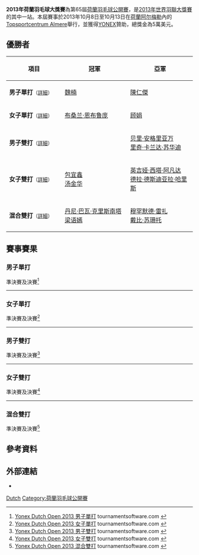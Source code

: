 {{noteTA|G1=Badminton}}
{{infobox badminton event
|name           = 2013年荷蘭羽毛球大獎賽
|image          = 2013 YONEX Dutch Open.jpg
|size           = 200
|caption        =
|dates          = 2013年10月8日－10月13日
|number_edition = 第65屆
|level          = 3B
|prize_money    = 5萬美元
|location       = {{NED}}[[阿尔梅勒|阿尔梅勒]]
|venue          = [[Topsportcentrum_Almere|Topsportcentrum Almere]]
|previous       = 2012年荷蘭羽毛球大獎賽 
|next           = 2014年荷蘭羽毛球大獎賽
}}
'''2013年荷蘭羽毛球大獎賽'''為第65屆[[荷蘭羽毛球公開賽|荷蘭羽毛球公開賽]]，是[[2013年世界羽聯大獎賽|2013年世界羽聯大獎賽]]的其中一站。本屆賽事於2013年10月8日至10月13日在[[荷蘭|荷蘭]][[阿尔梅勒|阿尔梅勒]]內的[[Topsportcentrum_Almere|Topsportcentrum Almere]]舉行，並獲得[[YONEX|YONEX]]贊助，總獎金為5萬美元。

== 優勝者 ==
{| class=wikitable style="font-size:small"
!width="200"|項目
!width="250"|冠軍
!width="250"|亞軍
|-
|'''男子單打'''<small>（[[#男子單打|詳細]]）</small>
|{{flagicon|HKG}} [[魏楠|魏楠]]
|{{flagicon|HKG}} [[陳仁傑|陳仁傑]]
|-
|'''女子單打'''<small>（[[#女子單打|詳細]]）</small>
|{{flagicon|THA}} [[布桑兰·恩布鲁庞|布桑兰·恩布鲁庞]]
|{{flagicon|SIN}} [[顾娟|顾娟]]
|-
|'''男子雙打'''<small>（[[#男子雙打|詳細]]）</small>
|{{nowrap|{{flagicon|INA}} [[瓦赫尤·那亚卡·阿亚·邦卡亚尼拉|瓦赫尤·那亚卡·阿亚·邦卡亚尼拉]]<br/>{{flagicon|INA}} [[阿迪·尤苏夫|阿迪·尤苏夫]]}}
|{{flagicon|INA}} [[贝里·安格里亚万|贝里·安格里亚万]]<br/>{{flagicon|INA}} [[里奇·卡兰达·苏华迪|里奇·卡兰达·苏华迪]]
|-
|'''女子雙打'''<small>（[[#女子雙打|詳細]]）</small>
|{{flagicon|CHN}} [[包宜鑫|包宜鑫]]<br/>{{flagicon|CHN}} [[汤金华|汤金华]]
|{{flagicon|INA}} [[英吉娅·西塔·阿凡达|英吉娅·西塔·阿凡达]]<br/>{{flagicon|INA}} [[德拉·德斯迪亚拉·哈里斯|德拉·德斯迪亚拉·哈里斯]]
|-
|'''混合雙打'''<small>（[[#混合雙打|詳細]]）</small>
|{{flagicon|SIN}} [[丹尼·巴瓦·克里斯南塔|丹尼·巴瓦·克里斯南塔]]<br/>{{flagicon|SIN}} [[梁语嫣|梁语嫣]]
|{{flagicon|INA}} [[穆罕默德·雷扎|穆罕默德·雷扎]]<br/>{{flagicon|INA}} [[戴比·苏珊托|戴比·苏珊托]]
|}

== 賽事賽果 ==
=== 男子單打 ===
;準決賽及決賽<ref name="MS">[http://bwf.tournamentsoftware.com/sport/draw.aspx?id=560E7DF9-B68C-4A95-8354-49DF8B039789&draw=2 Yonex Dutch Open 2013 男子單打] tournamentsoftware.com {{en}}</ref>
{{4TeamBracket-Tennis3-v2
| team-width=200
| RD1-seed1=
| RD1-team1='''{{flagicon|HKG}} [[魏楠|魏楠]]
| RD1-score1-1='''21
| RD1-score1-2=18
| RD1-score1-3='''21
| RD1-seed2=
| RD1-team2={{flagicon|CHN}} [[薛松|薛松]]
| RD1-score2-1=16
| RD1-score2-2='''21
| RD1-score2-3=13

| RD1-seed3=8
| RD1-team3='''{{flagicon|HKG}} [[陳仁傑|陳仁傑]]
| RD1-score3-1='''21
| RD1-score3-2=13
| RD1-score3-3='''21
| RD1-seed4=7
| RD1-team4={{flagicon|UKR}} [[德米特罗·扎瓦德斯基|德米特罗·扎瓦德斯基]]
| RD1-score4-1=14
| RD1-score4-2='''21
| RD1-score4-3=15

| RD2-seed1=
| RD2-team1='''{{flagicon|HKG}} [[魏楠|魏楠]]
| RD2-score1-1='''21
| RD2-score1-2='''21
| RD2-score1-3=
| RD2-seed2=8
| RD2-team2={{flagicon|HKG}} [[陳仁傑|陳仁傑]]
| RD2-score2-1=15
| RD2-score2-2=18
| RD2-score2-3=
}}
----

=== 女子單打 ===
;準決賽及決賽<ref name="WS">[http://bwf.tournamentsoftware.com/sport/draw.aspx?id=560E7DF9-B68C-4A95-8354-49DF8B039789&draw=4 Yonex Dutch Open 2013 女子單打] tournamentsoftware.com {{en}}</ref>
{{4TeamBracket-Tennis3-v2
| team-width=200
| RD1-seed1=
| RD1-team1={{flagicon|INA}} [[赫拉·德希·安娜·拉马瓦蒂|赫拉·德希]]
| RD1-score1-1=10
| RD1-score1-2=21
| RD1-score1-3=
| RD1-seed2=3
| RD1-team2='''{{flagicon|SIN}} [[顾娟|顾娟]]
| RD1-score2-1='''21
| RD1-score2-2='''23
| RD1-score2-3=

| RD1-seed3=Q
| RD1-team3={{flagicon|CHN}} [[惠夕蕊|惠夕蕊]]
| RD1-score3-1=12
| RD1-score3-2=12
| RD1-score3-3=
| RD1-seed4=2
| RD1-team4='''{{flagicon|THA}} [[布桑兰·恩布鲁庞|布桑兰·恩布鲁庞]]
| RD1-score4-1='''21
| RD1-score4-2='''21
| RD1-score4-3=

| RD2-seed1=3
| RD2-team1={{flagicon|SIN}} [[顾娟|顾娟]]
| RD2-score1-1=12
| RD2-score1-2=12
| RD2-score1-3=
| RD2-seed2=2
| RD2-team2='''{{flagicon|THA}} [[布桑兰·恩布鲁庞|布桑兰·恩布鲁庞]]
| RD2-score2-1='''21
| RD2-score2-2='''21
| RD2-score2-3=
}}

----
=== 男子雙打 ===
;準決賽及決賽<ref name="MD">[http://bwf.tournamentsoftware.com/sport/draw.aspx?id=560E7DF9-B68C-4A95-8354-49DF8B039789&draw=5 Yonex Dutch Open 2013 男子雙打] tournamentsoftware.com {{en}}</ref>
{{4TeamBracket-Tennis3-v2
| team-width=200
| RD1-seed1=
| RD1-team1={{flagicon|CHN}} [[康骏|康骏]]<br/> {{flagicon|CHN}} [[刘成_(羽毛球运动员)|刘成]]
| RD1-score1-1=12
| RD1-score1-2=15
| RD1-score1-3=
| RD1-seed2=
| RD1-team2='''{{flagicon|INA}} [[贝里·安格里亚万|贝里·安格里亚万]]<br/> {{flagicon|INA}} [[里奇·卡兰达·苏华迪|里奇·卡兰达·苏华迪]]
| RD1-score2-1='''21
| RD1-score2-2='''21
| RD1-score2-3=

| RD1-seed3=4
| RD1-team3='''{{nowrap|{{flagicon|INA}} [[瓦赫尤·那亚卡·阿亚·邦卡亚尼拉|瓦赫尤·那亚卡·阿亚·邦卡亚尼拉]]<br/> {{flagicon|INA}} [[阿迪·尤苏夫|阿迪·尤苏夫]]}}
| RD1-score3-1=15
| RD1-score3-2='''21
| RD1-score3-3='''21
| RD1-seed4=
| RD1-team4={{flagicon|CHN}} [[李根_(羽毛球运动员)|李根]]<br/> {{flagicon|CHN}} [[张楠_(羽毛球运动员)|张楠]]
| RD1-score4-1='''21
| RD1-score4-2=14
| RD1-score4-3=16

| RD2-seed1=
| RD2-team1={{flagicon|INA}} [[贝里·安格里亚万|贝里·安格里亚万]]<br/> {{flagicon|INA}} [[里奇·卡兰达·苏华迪|里奇·卡兰达·苏华迪]]
| RD2-score1-1='''21
| RD2-score1-2=18
| RD2-score1-3=17
| RD2-seed2=4
| RD2-team2='''{{nowrap|{{flagicon|INA}} [[瓦赫尤·那亚卡·阿亚·邦卡亚尼拉|瓦赫尤·那亚卡·阿亚·邦卡亚尼拉]]<br/> {{flagicon|INA}} [[阿迪·尤苏夫|阿迪·尤苏夫]]}}
| RD2-score2-1=14
| RD2-score2-2='''21
| RD2-score2-3='''21
}}
----

=== 女子雙打 ===
;準決賽及決賽<ref name="WD">[http://bwf.tournamentsoftware.com/sport/draw.aspx?id=560E7DF9-B68C-4A95-8354-49DF8B039789&draw=6 Yonex Dutch Open 2013 女子雙打] tournamentsoftware.com {{en}}</ref>
{{4TeamBracket-Tennis3-v2
| team-width=200
| RD1-seed1=
| RD1-team1='''{{flagicon|INA}} [[英吉娅·西塔·阿凡达|英吉娅·西塔·阿凡达]]<br/> {{flagicon|INA}} [[德拉·德斯迪亚拉·哈里斯|德拉·德斯迪亚拉·哈里斯]]
| RD1-score1-1='''21
| RD1-score1-2='''21
| RD1-score1-3=
| RD1-seed2=
| RD1-team2={{flagicon|CHN}} [[杜芃|杜芃]]<br/> {{flagicon|CHN}} [[熊梦静|熊梦静]]
| RD1-score2-1=12
| RD1-score2-2=19
| RD1-score2-3=

| RD1-seed3=
| RD1-team3='''{{flagicon|CHN}} [[包宜鑫|包宜鑫]]<br/> {{flagicon|CHN}} [[汤金华|汤金华]]
| RD1-score3-1='''21
| RD1-score3-2='''21
| RD1-score3-3=
| RD1-seed4=
| RD1-team4={{flagicon|NED}} [[埃菲耶·穆斯肯斯|埃菲耶·穆斯肯斯]]<br/> {{flagicon|NED}} [[塞莱娜·皮克|塞莱娜·皮克]]
| RD1-score4-1=17
| RD1-score4-2=12
| RD1-score4-3=

| RD2-seed1=
| RD2-team1={{flagicon|INA}} [[英吉娅·西塔·阿凡达|英吉娅·西塔·阿凡达]]<br/> {{flagicon|INA}} [[德拉·德斯迪亚拉·哈里斯|德拉·德斯迪亚拉·哈里斯]]
| RD2-score1-1=15
| RD2-score1-2=7
| RD2-score1-3=
| RD2-seed2=
| RD2-team2='''{{flagicon|CHN}} [[包宜鑫|包宜鑫]]<br/> {{flagicon|CHN}} [[汤金华|汤金华]]
| RD2-score2-1='''21
| RD2-score2-2='''21
| RD2-score2-3=
}}
----

=== 混合雙打 ===
;準決賽及決賽<ref name="XD">[http://bwf.tournamentsoftware.com/sport/draw.aspx?id=560E7DF9-B68C-4A95-8354-49DF8B039789&draw=8 Yonex Dutch Open 2013 混合雙打] tournamentsoftware.com {{en}}</ref>
{{4TeamBracket-Tennis3-v2
| team-width=200
| RD1-seed1=1
| RD1-team1='''{{flagicon|INA}} [[穆罕默德·雷扎|穆罕默德·雷扎]]<br/> {{flagicon|INA}} [[戴比·苏珊托|戴比·苏珊托]]
| RD1-score1-1='''21
| RD1-score1-2='''21
| RD1-score1-3=
| RD1-seed2=
| RD1-team2={{flagicon|UKR}} [[德米特罗·扎瓦德斯基|德米特罗·扎瓦德斯基]]<br/> {{flagicon|UKR}} [[阿纳斯塔西娅·迪米特里辛|阿纳斯塔西娅·迪米特里辛]]
| RD1-score2-1=13
| RD1-score2-2=11
| RD1-score2-3=

| RD1-seed3=
| RD1-team3={{flagicon|CHN}} [[鲁恺|鲁恺]]<br/> {{flagicon|CHN}} [[汤金华|汤金华]]
| RD1-score3-1='''21
| RD1-score3-2=18
| RD1-score3-3=19
| RD1-seed4=2
| RD1-team4='''{{flagicon|SIN}} [[丹尼·巴瓦·克里斯南塔|丹尼·巴瓦·克里斯南塔]]<br/> {{flagicon|SIN}} [[梁语嫣|梁语嫣]]
| RD1-score4-1=16
| RD1-score4-2='''21
| RD1-score4-3='''21

| RD2-seed1=1
| RD2-team1={{flagicon|INA}} [[穆罕默德·雷扎|穆罕默德·雷扎]]<br/> {{flagicon|INA}} [[戴比·苏珊托|戴比·苏珊托]]
| RD2-score1-1=19
| RD2-score1-2=23
| RD2-score1-3=
| RD2-seed2=2
| RD2-team2='''{{flagicon|SIN}} [[丹尼·巴瓦·克里斯南塔|丹尼·巴瓦·克里斯南塔]]<br/> {{flagicon|SIN}} [[梁语嫣|梁语嫣]]
| RD2-score2-1='''21
| RD2-score2-2='''25
| RD2-score2-3=
}}

== 參考資料 ==
{{Reflist}}

== 外部連結 ==
*{{official|http://www.yonexdutchopen.nl}}

{{2013年世界羽聯大獎賽}}

[[Category:2013年世界羽聯大獎賽|Dutch]]
[[Category:荷蘭羽毛球公開賽|Category:荷蘭羽毛球公開賽]]